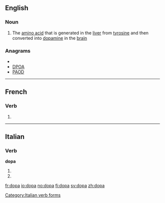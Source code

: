 ==English==

===Noun===
{{en-noun|-}}

# The [[amino acid]] {{term|dihydroxyphenylalanine}} that is generated in the [[liver]] from [[tyrosine]] and then converted into [[dopamine]] in the [[brain]]

===Anagrams===
* {{alphagram|adop}}
* [[DPOA#English|DPOA]]
* [[PAOD#English|PAOD]]


----

==French==

===Verb===
{{fr-verb-form}}

# {{conjugation of|doper||3|s|[[past historic]]|lang=fr}}


----

==Italian==

===Verb===
'''dopa'''

# {{form of|[[third-person|Third-person]] [[singular]] [[present tense]]|dopare|lang=Italian}}
# {{form of|[[second-person|Second-person]] singular [[imperative]]|dopare|lang=Italian}}

[[Category:Italian verb forms]]

[[fr:dopa]]
[[io:dopa]]
[[no:dopa]]
[[fi:dopa]]
[[sv:dopa]]
[[zh:dopa]]